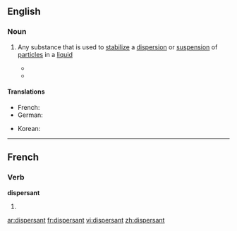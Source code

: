 ==English==

===Noun===
{{en-noun}}

# {{chemistry}} Any substance that is used to [[stabilize]] a [[dispersion]] or [[suspension]] of [[particle]]s in a [[liquid]]
#*{{quote-book|author=Tony E. Hart|chapter=Letters of Agreement for the use of '''Dispersants'''|title=Oil '''dispersants''': new ecological approaches‎|page=152|editor=L. Michael Flaherty|year=1989|passage=Since the effectiveness of '''dispersants''' is time-critical, the sooner that concurrence can be obtained and the '''dispersant''' applied, the more effective such }}
#*{{quote-book|title=Using oil spill dispersants on the sea|‎page=122|author=National Research Council (U.S.). Committee on Effectiveness of Oil Spill Dispersants|year=1989|passage=Hazard Assessment of Dispersant Alone Effects due to the '''dispersant''' solvent and surfactants in the water column may be surmised only from laboratory studies}}

====Translations====
{{trans-top|substance used to stabilize a dispersion}}
* French: {{t+|fr|dispersant}}
* German: {{t-|de|Dispergiermittel|n}}
{{trans-mid}}
* Korean: {{t-|ko|분산제|tr=bunsanje|sc=Hang}}
{{trans-bottom}}

----

==French==

===Verb===
'''dispersant'''

# {{present participle of|disperser|lang=fr}}

[[ar:dispersant]]
[[fr:dispersant]]
[[vi:dispersant]]
[[zh:dispersant]]